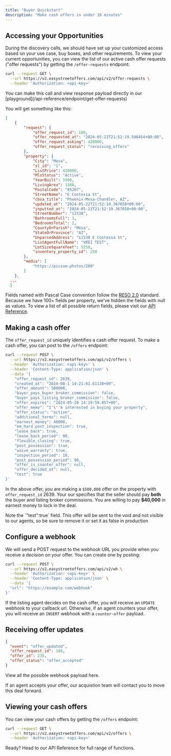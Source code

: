 ```yaml
---
title: "Buyer Quickstart"
description: "Make cash offers in under 10 minutes"
---
```


## Accessing your Opportunities

During the discovery calls, we should have set up your customized access based on your use case, buy boxes, and other requirements. To view your current opportunities,
you can view the list of our active cash offer requests ("offer requests") by getting the `/offer-requests` endpoint:

```sh
curl --request GET \
  --url https://v2.easystreetoffers.com/api/v2/offer-requests \
  --header 'Authorization: <api-key>'
```

<Note>
  You can make this call and view response payload directly in our
  [playground](/api-reference/endpoint/get-offer-requests)
</Note>

You will get something like this:

```json
[
    {
        "request": {
            "offer_request_id": 188,
            "offer_requested_at": "2024-05-22T21:52:19.588454+00:00",
            "offer_request_asking": 420000,
            "offer_request_status": "receiving_offers"
        },
        "property": {
            "City": "Mesa",
            "sl_id": "1",
            "ListPrice": 420000,
            "MlsStatus": "Active",
            "YearBuilt": 1998,
            "LivingArea": 1388,
            "PostalCode": "85207",
            "StreetName": "E Contessa St",
            "cbsa_title": "Phoenix-Mesa-Chandler, AZ",
            "updated_at": "2024-05-22T21:52:19.367658+00:00",
            "inputted_at": "2024-05-22T21:52:19.367658+00:00",
            "StreetNumber": "11538",
            "BathroomsFull": 3,
            "BedroomsTotal": 2,
            "CountyOrParish": "Mesa",
            "StateOrProvince": "AZ",
            "UnparsedAddress": "11538 E Contessa St",
            "ListAgentFullName": "VREI TEST",
            "LotSizeSquareFeet": 5258,
            "inventory_property_id": 250
        },
        "media": [
            "https://picsum.photos/200"
        ]
    },
  ...
  ]
```

Fields named with Pascal Case convention follow the [RESO 2.0](https://ddwiki.reso.org/display/DDW20/Data+Dictionary+2.0+Wiki) standard. Because we have 100+ fields per property, we've hidden the fields with null as values.
To view a list of all possible return fields, please visit our [API Reference](/api-reference/endpoint/get-offer-requests).

## Making a cash offer

The `offer_request_id` uniquely identifies a cash offer request. To make a cash offer, you can post to the `/offers` endpoint:

```sh
curl --request POST \
  --url https://v2.easystreetoffers.com/api/v2/offers \
  --header 'Authorization: <api-key>' \
  --header 'Content-Type: application/json' \
  --data '{
    "offer_request_id": 2639,
    "created_at": "2024-08-1 14:21:01.61138+00",
    "offer_amount": 500000,
    "buyer_pays_buyer_broker_commission": false,
    "buyer_pays_listing_broker_commission": false,
    "offer_expires": "2024-05-20 14:19:59.057+00",
    "offer_memo": "I'\''m interested in buying your property",
    "offer_status": "active",
    "additional_terms": null,
    "earnest_money": 40000,
    "em_hard_post_inspection": true,
    "lease_back": true,
    "lease_back_period": 90,
    "flexible_closing": true,
    "post_possession": true,
    "waive_warranty": true,
    "inspection_period": 10,
    "post_possession_period": 90,
    "offer_is_counter_offer": null,
    "offer_decided_at": null,
    "test": true
}'
```

In the above offer, you are making a `$500,000` offer on the property with `offer_request_id` 2639.
Your our specifies that the seller should pay **both** the buyer and listing broker commissions.
You are willing to pay **$40,000** in earnest money to lock in the deal.

<Note>
  Note the `"test":true` field. This offer will be sent to the void and not
  visible to our agents, so be sure to remove it or set it as false in
  production
</Note>

## Configure a webhook

We will send a POST request to the webhook URL you provide when you receive a decision on your offer. You can create one by posting:

```sh
curl --request POST \
  --url https://v2.easystreetoffers.com/api/v2/wh \
  --header 'Authorization: <api-key>' \
  --header 'Content-Type: application/json' \
  --data '{
  "url": "https://example.com/webhook"
}'
```

If the listing agent decides on the cash offer, you will receive an `UPDATE` webhook to your callback url.
Otherwise, if an agent counters your offer, you will receive an `INSERT` webhook with a `counter-offer` payload.

## Receiving offer updates

```json
{
  "event": "offer_updated",
  "offer_request_id": 188,
  "offer_id": 235,
  "offer_status": "offer_accepted"
}
```

View all the possible webhook payload here.

If an agent accepts your offer, our acquistion team will contact you to move this deal forward.

## Viewing your cash offers

You can view your cash offers by getting the `/offers` endpoint:

```sh
curl --request GET \
  --url https://v2.easystreetoffers.com/api/v2/offers \
  --header 'Authorization: <api-key>'
```

<Note>Ready? Head to our API Reference for full range of functions.</Note>
